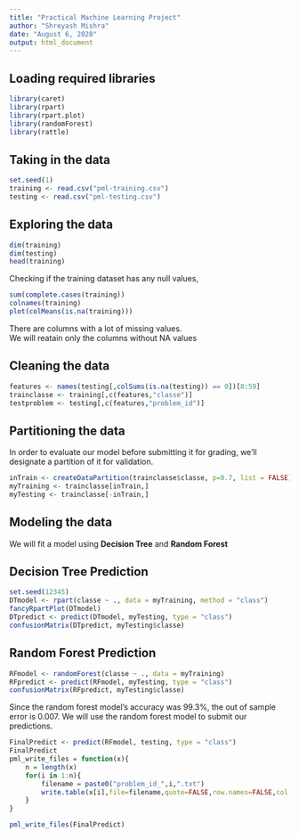 ```yaml
---
title: "Practical Machine Learning Project"
author: "Shreyash Mishra"
date: "August 6, 2020"
output: html_document
---
```



## Loading required libraries
```r
library(caret)
library(rpart)
library(rpart.plot)
library(randomForest)
library(rattle)
```


## Taking in the data
```r
set.seed(1)
training <- read.csv("pml-training.csv")
testing <- read.csv("pml-testing.csv")
```


## Exploring the data
```r
dim(training)
dim(testing)
head(training)
```


Checking if the training dataset has any null values,

```r
sum(complete.cases(training))
colnames(training)
plot(colMeans(is.na(training)))
```

There are columns with a lot of missing values.  
We will reatain only the columns without NA values  


## Cleaning the data
```r
features <- names(testing[,colSums(is.na(testing)) == 0])[8:59]
trainclasse <- training[,c(features,"classe")]
testproblem <- testing[,c(features,"problem_id")]
```


## Partitioning the data

In order to evaluate our model before submitting it for grading, we'll designate a partition of it for validation.

```r
inTrain <- createDataPartition(trainclasse$classe, p=0.7, list = FALSE)
myTraining <- trainclasse[inTrain,]
myTesting <- trainclasse[-inTrain,]
```

## Modeling the data


We will fit a model using **Decision Tree** and **Random Forest**  


## Decision Tree Prediction
```r
set.seed(12345)
DTmodel <- rpart(classe ~ ., data = myTraining, method = "class")
fancyRpartPlot(DTmodel)
DTpredict <- predict(DTmodel, myTesting, type = "class")
confusionMatrix(DTpredict, myTesting$classe)
```


## Random Forest Prediction
```r
RFmodel <- randomForest(classe ~ ., data = myTraining)
RFpredict <- predict(RFmodel, myTesting, type = "class")
confusionMatrix(RFpredict, myTesting$classe)
```


Since the random forest model's accuracy was 99.3%, the out of sample error is 0.007.
We will use the random forest model to submit our predictions.


```r
FinalPredict <- predict(RFmodel, testing, type = "class")
FinalPredict
pml_write_files = function(x){
    n = length(x)
    for(i in 1:n){
        filename = paste0("problem_id_",i,".txt")
        write.table(x[i],file=filename,quote=FALSE,row.names=FALSE,col.names=FALSE)
    }
}

pml_write_files(FinalPredict)
```

